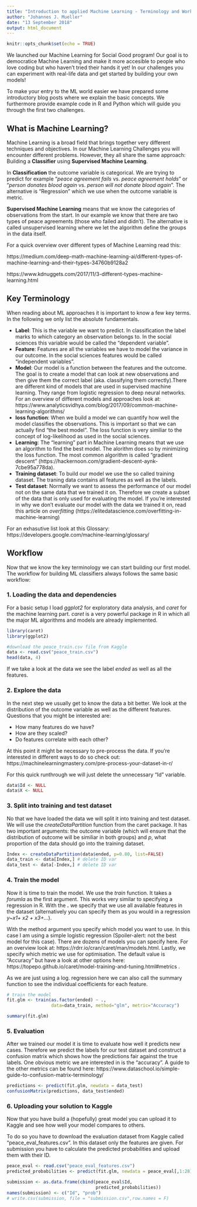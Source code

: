 ```yaml
---
title: "Introduction to applied Machine Learning - Terminology and Workflow"
author: "Johannes J. Mueller"
date: "13 September 2018"
output: html_document
---
```


```r
knitr::opts_chunk$set(echo = TRUE)
```

We launched our Machine Learning for Social Good program! Our goal is to democratice Machine Learning and make it more accesible to people who love coding but who haven't tried their hands it yet! In our challenges you can experiment with real-life data and get started by building your own models! 

To make your entry to the ML world easier we have prepared some introductory blog posts where we explain the basic concepts. We furthermore provide example code in R and Python which will guide you through the first two challenges. 

## What is Machine Learning?

Machine Learning is a broad field that brings together very different techniques and objectives. In our Machine Learning Challenges you will encounter different problems. However, they all share the same approach: Building a **Classifier** using **Supervised Machine Learning**.

In **Classification** the outcome variable is categorical. We are trying to predict for example "*peace agreement fails* vs. *peace agreement holds*" or "*person donates blood again* vs. *person will not donate blood again*". The alternative is "Regression" which we use when the outcome variable is metric.

**Supervised Machine Learning** means that we know the categories of observations from the start. In our example we know that there are two types of peace agreements (those who failed and didn't). The alternative is called unsupervised learning where we let the algorithm define the groups in the data itself. 

For a quick overview over different types of Machine Learning read this:

https://medium.com/deep-math-machine-learning-ai/different-types-of-machine-learning-and-their-types-34760b9128a2

https://www.kdnuggets.com/2017/11/3-different-types-machine-learning.html

## Key Terminology

When reading about ML approaches it is important to know a few key terms. In the following we only list the absolute fundamentals. 

  * **Label**: This is the variable we want to predict. In classification the label marks to which category an observation belongs to. In the social sciences this variable would be called the "dependent variable". 
  * **Feature**: Features are all the variables we have to model the variance in our outcome. In the social sciences features would be called "independent variables".
  * **Model**: Our model is a function between the features and the outcome. The goal is to create a model that can look at new observations and then give them the correct label (aka. classifying them correctly).There are different kind of models that are used in supervised machine learning. They range from logistic regression to deep neural networks. For an overview of different models and approaches look at: https://www.analyticsvidhya.com/blog/2017/09/common-machine-learning-algorithms/
  * **loss function**: When we build a model we can quantify how well the model classifies the observations. This is important so that we can actually find "the best model". The loss function is very similiar to the concept of log-likelihood as used in the social sciences. 
  * **Learning**: The "learning" part in Machine Learning means that we use an algorithm to find the best model. The alorithm does so by minimizing the loss function. The most common algorithm is called "gradient descent" (https://hackernoon.com/gradient-descent-aynk-7cbe95a778da).
  * **Training dataset**: To build our model we use the so called training dataset. The traning data contains all features as well as the labels. 
  * **Test dataset**: Normally we want to assess the performance of our model not on the same data that we trained it on. Therefore we create a subset of the data that is only used for evaluating the model. If you're interested in why we don't evaluate our model with the data we trained it on, read this article on *overfitting* (https://elitedatascience.com/overfitting-in-machine-learning)
  
For an exhasutive list look at this Glossary:  https://developers.google.com/machine-learning/glossary/

## Workflow

Now that we know the key terminology we can start building our first model. The workflow for building ML classifiers always follows the same basic workflow:

### 1. Loading the data and dependencies 

For a basic setup I load *ggplot2* for exploratory data analysis, and *caret* for the machine learning part. *caret* is a very powerful package in R in which all the major ML algorithms and models are already implemented. 

```r
library(caret)
library(ggplot2)

#download the peace_train.csv file from Kaggle
data <- read.csv("peace_train.csv")
head(data, 4)
```

If we take a look at the data we see the label *ended* as well as all the features. 

### 2. Explore the data

In the next step we usually get to know the data a bit better. We look at the distribution of the outcome variable as well as the different features. Questions that you might be interested are:

  * How many features do we have?
  * How are they scaled? 
  * Do features correlate with each other? 

At this point it might be necessary to pre-process the data. If you're interested in different ways to do so check out: https://machinelearningmastery.com/pre-process-your-dataset-in-r/

For this quick runthrough we will just delete the unnecessary "Id" variable.

```r
data$Id <- NULL
data$X <- NULL
```
### 3. Split into training and test dataset
No that we have loaded the data we will split it into training and test dataset. We will use the *createDataPartition* function from the caret package. It has two important arguments: the outcome variable (which will ensure that the distribution of outcome will be similiar in both groups) and *p*, what proportion of the data should go into the training dataset. 

```r
Index <- createDataPartition(data$ended, p=0.80, list=FALSE)
data_train <- data[Index,] # delete ID var
data_test <- data[-Index,] # delete ID var
```

### 4. Train the model

Now it is time to train the model. We use the *train* function. It takes a *forumla* as the first argument. This works very similar to specifying a regression in R. With the **.** we specify that we use all available features in the dataset (alternatively you can specify them as you would in a regression *y~x1+ x2 + x3+...*).

With the method argument you specify which model you want to use. In this case I am using a simple logistic regression (Spoiler-alert: not the best model for this case). There are dozens of models you can specify here. For an overview look at: https://rdrr.io/cran/caret/man/models.html. Lastly, we specify which metric we use for optimisation. The default value is "Accuracy" but have a look at other options here: https://topepo.github.io/caret/model-training-and-tuning.html#metrics . 

As we are just using a log. regression here we can also call the summary function to see the individual coefficients for each feature. 

```r
# train the model
fit.glm <- train(as.factor(ended) ~ .,
                 data=data_train, method="glm", metric="Accuracy")

summary(fit.glm)
```

### 5. Evaluation

After we trained our model it is time to evaluate how well it predicts new cases. Therefore we predict the labels for our test dataset and construct a confusion matrix which shows how the predictions fair against the true labels. One obvious metric we are interested in is the "accuracy". A guide to the other metrics can be found here: https://www.dataschool.io/simple-guide-to-confusion-matrix-terminology/

```r
predictions <- predict(fit.glm, newdata = data_test)
confusionMatrix(predictions, data_test$ended)
```

### 6. Uploading your solution to Kaggle

Now that you have build a (hopefully) great model you can upload it to Kaggle and see how well your model compares to others.

To do so you have to download the evaluation dataset from Kaggle called "peace_eval_features.csv". In this dataset only the features are given. For submission you have to calculate the predicted probabilities and upload them with their ID.

```r
peace_eval <- read.csv("peace_eval_features.csv")
predicted_probabilities <- predict(fit.glm, newdata = peace_eval[,1:28], type = "prob")[2]

submission <- as.data.frame(cbind(peace_eval$Id,
                                  predicted_probabilities))
names(submission) <- c("Id", "prob")
# write.csv(submission, file = "submission.csv",row.names = F)

```



